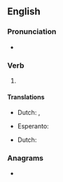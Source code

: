 {{also|relaid}}
==English==

===Pronunciation===
* {{IPA|en|/ˈɹileɪd/}}

===Verb===
{{head|en|verb form}}

# {{en-past of|re-lay}}

====Translations====
{{trans-top|Simple past}}
* Dutch: {{t|nl|herlegde}}, {{t|nl|herlegden}}
{{trans-mid}}
* Esperanto: {{t|eo|remetis}}
{{trans-bottom}}

{{trans-top|Past participle}}
* Dutch: {{t|nl|herlegd}}
{{trans-mid}}
{{trans-bottom}}

===Anagrams===
* {{anagrams|en|a=adeilr|Adriel|Dariel|Lérida|derail|dialer|earlid|laired|railed|redial}}